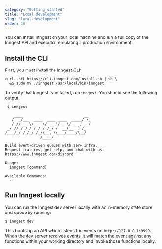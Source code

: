 ```yaml
---
category: "Getting started"
title: "Local development"
slug: "local-development"
order: 10
---
```


You can install Inngest on your local machine and run a full copy of the Inngest API and executor, emulating a production environment.

## Install the CLI

First, you must install the [Inngest CLI](https://www.github.com/inngest/inngest):

```
curl -sfL https://cli.inngest.com/install.sh | sh \
  && sudo mv ./inngest /usr/local/bin/inngest
```

To verify that Inngest is installed, run `inngest`.  You should see the following output:

```
 $ inngest

    ____                            __
   /  _/___  ____  ____ ____  _____/ /_
   / // __ \/ __ \/ __ '/ _ \/ ___/ __/
 _/ // / / / / / / /_/ /  __(__  ) /_
/___/_/ /_/_/ /_/\__, /\___/____/\__/
                /____/

Build event-driven queues with zero infra.
Request features, get help, and chat with us: https://www.inngest.com/discord

Usage:
  inngest [command]

Available Commands:
  ...
```

## Run Inngest locally

You can run the Inngest dev server locally with an in-memory state store and queue by running:

```
$ inngest dev
```

This boots up an API which listens for events on `http://127.0.0.1:9999`.  When the dev server receives
events, it will match the event against any functions within your working directory and invoke those
functions locally.

<!--
TODO:
- Using other state stores
- Running within Docker
-->
